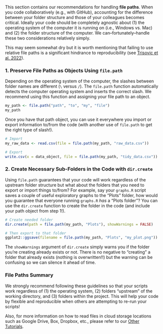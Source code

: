 
This section contains our recommendations for handling **file paths**. When you code collaboratively (e.g., with GitHub), accounting for the difference between your folder structure and those of your colleagues becomes critical. Ideally your code should be completely agnostic about (1) the operating system of the computer it is running on (i.e., Windows vs. Mac) and (2) the folder structure of the computer. We can--fortunately--handle these two considerations relatively simply.

This may seem somewhat dry but it is worth mentioning that failing to use relative file paths is a significant hindrance to reproducibility (see [Trisovic et al. 2022](https://www.nature.com/articles/s41597-022-01143-6)).

### 1. Preserve File Paths as Objects Using `file.path`

Depending on the operating system of the computer, the slashes between folder names are different (`\` versus `/`). The `file.path` function automatically detects the computer operating system and inserts the correct slash. We recommend using this function and assigning your file path to an object.

```r
my_path <- file.path("path", "to", "my", "file")
my_path
```

Once you have that path object, you can use it everywhere you import or export information to/from the code (with another use of `file.path` to get the right type of slash!).

```r
# Import
my_raw_data <- read.csv(file = file.path(my_path, "raw_data.csv"))

# Export
write.csv(x = data_object, file = file.path(my_path, "tidy_data.csv"))
```

### 2. Create Necessary Sub-Folders in the Code with `dir.create`

Using `file.path` guarantees that your code will work regardless of the upstream folder structure but what about the folders that you need to export or import things to/from? For example, say your `graphs.R` script saves a couple of useful exploratory graphs to the "Plots" folder, how would you guarantee that everyone running `graphs.R` *has* a "Plots folder"? You can use the `dir.create` function to create the folder in the code (and include your path object from step 1!).

```r
# Create needed folder
dir.create(path = file.path(my_path, "Plots"), showWarnings = FALSE)

# Then export to that folder
ggplot2::ggsave(filename = file.path(my_path, "Plots", "my_plot.png"))
```

The `showWarnings` argument of `dir.create` simply warns you if the folder you're creating already exists or not. There is no negative to "creating" a folder that already exists (nothing is overwritten!!) but the warning can be confusing so we can silence it ahead of time.

### File Paths Summary

We strongly recommend following these guidelines so that your scripts work regardless of (1) the operating system, (2) folders "upstream" of the working directory, and (3) folders within the project. This will help your code by flexible and reproducible when others are attempting to re-run your scripts!

Also, for more information on how to read files in cloud storage locations such as Google Drive, Box, Dropbox, etc., please refer to our [Other Tutorials](https://nceas.github.io/scicomp.github.io/tutorials.html).